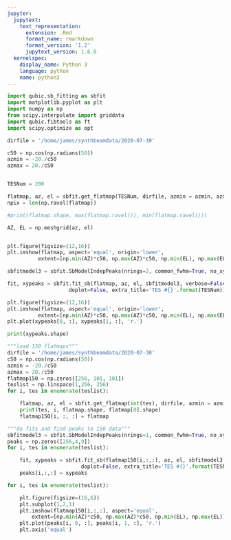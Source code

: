 ```yaml
---
jupyter:
  jupytext:
    text_representation:
      extension: .Rmd
      format_name: rmarkdown
      format_version: '1.2'
      jupytext_version: 1.6.0
  kernelspec:
    display_name: Python 3
    language: python
    name: python3
---
```


```python
import qubic.sb_fitting as sbfit
import matplotlib.pyplot as plt
import numpy as np
from scipy.interpolate import griddata
import qubic.fibtools as ft
import scipy.optimize as opt
```

```python
dirfile = '/home/james/synthbeamdata/2020-07-30'

c50 = np.cos(np.radians(50))
azmin = -20./c50
azmax = 20./c50


TESNum = 200

flatmap, az, el = sbfit.get_flatmap(TESNum, dirfile, azmin = azmin, azmax=azmax)
npix = len(np.ravel(flatmap))

#print(flatmap.shape, max(flatmap.ravel()), min(flatmap.ravel()))

AZ, EL = np.meshgrid(az, el)


plt.figure(figsize=(12,16))
plt.imshow(flatmap, aspect='equal', origin='lower',
          extent=[np.min(AZ)*c50, np.max(AZ)*c50, np.min(EL), np.max(EL)])

sbfitmodel3 = sbfit.SbModelIndepPeaks(nrings=2, common_fwhm=True, no_xy_shift=False, distortion=True)

fit, xypeaks = sbfit.fit_sb(flatmap, az, el, sbfitmodel3, verbose=False, resample=False, 
                    doplot=False, extra_title='TES #{}'.format(TESNum))


```

```python
plt.figure(figsize=(12,16))
plt.imshow(flatmap, aspect='equal', origin='lower',
          extent=[np.min(AZ)*c50, np.max(AZ)*c50, np.min(EL), np.max(EL)])
plt.plot(xypeaks[0, :], xypeaks[1, :], 'r.')
```

```python
print(xypeaks.shape)
```

```python
"""load 150 flatmaps"""
dirfile = '/home/james/synthbeamdata/2020-07-30'
c50 = np.cos(np.radians(50))
azmin = -20./c50
azmax = 20./c50
flatmap150 = np.zeros([256, 101, 101])
teslist = np.linspace(1,256, 256)
for i, tes in enumerate(teslist):

    flatmap, az, el = sbfit.get_flatmap(int(tes), dirfile, azmin = azmin, azmax=azmax)
    print(tes, i, flatmap.shape, flatmap[0].shape)
    flatmap150[i, :, :] = flatmap
```

```python
"""do fits and find peaks to 150 data"""
sbfitmodel3 = sbfit.SbModelIndepPeaks(nrings=1, common_fwhm=True, no_xy_shift=False, distortion=False)
peaks = np.zeros([256,4,9])
for i, tes in enumerate(teslist):

    fit, xypeaks = sbfit.fit_sb(flatmap150[i,:,:], az, el, sbfitmodel3, verbose=False, resample=False, 
                        doplot=False, extra_title='TES #{}'.format(TESNum))
    peaks[i,:,:] = xypeaks
```

```python
for i, tes in enumerate(teslist):

    plt.figure(figsize=(16,6))
    plt.subplot(1,2,1)
    plt.imshow(flatmap150[i,:,:], aspect='equal',
        extent=[np.min(AZ)*c50, np.max(AZ)*c50, np.min(EL), np.max(EL)])
    plt.plot(peaks[i, 0, :], peaks[i, 1, :], 'r.')
    plt.axis('equal')
```

```python

```
